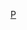 {{Catnav|頁面分類|...|棒球隊|美國職棒大聯盟球隊|奧克蘭運動家}}
{{Catnav|頁面分類|...|美國職棒大聯盟|美國職棒大聯盟球隊|奧克蘭運動家}}
{{Commonscat|Philadelphia Athletics}}

[[Category:奧克蘭運動家|P]]